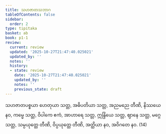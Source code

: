 ```yaml
---
title: သဟဇာတသဘာဂ
tableOfContents: false
sidebar:
  order: 2
type: tipitaka
basket: ab
book: p1-1
review:
  current: review
  updated: '2025-10-27T21:47:40.025021'
  updated_by: ''
  notes: ''
  history:
  - state: review
    date: '2025-10-27T21:47:40.025021'
    updated_by: ''
    notes: ''
    previous_state: draft
---
```



<ReviewStatus review={frontmatter.review} showDetails={true} />

<HypothesisAnnotation frontmatter={frontmatter} />

<DynamicBreadcrumb />

<Division number="321" book="p1-1" e="ch" v="36" p="103">

<Paragraph number="1037" book="p1-1">
သဟဇာတပစ္စယာ ဟေတုယာ သတ္တ, အဓိပတိယာ သတ္တ, အညမညေ တီဏိ, နိဿယေ နဝ, ကမ္မေ သတ္တ, ဝိပါကေ ဧကံ, အာဟာရေ သတ္တ, ဣန္ဒြိယေ သတ္တ, ဈာနေ သတ္တ, မဂ္ဂေ သတ္တ, သမ္ပယုတ္တေ တီဏိ, ဝိပ္ပယုတ္တေ တီဏိ, အတ္ထိယာ နဝ, အဝိဂတေ နဝ. (14)
</Paragraph>
</Division>